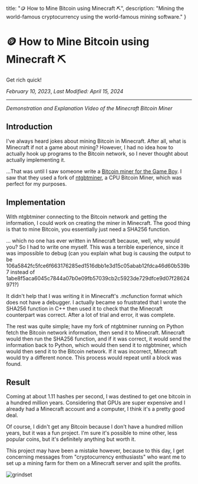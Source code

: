   title: "🪙 How to Mine Bitcoin using Minecraft ⛏️",
  description: "Mining the world-famous cryptocurrency using the world-famous mining software."
}

# 🪙 How to Mine Bitcoin using Minecraft ⛏️
Get rich quick!

*February 10, 2023*, *Last Modified: April 15, 2024*

----

<div className="relative" style={{ paddingBottom: "56.25%" }}>
  <MediaDisplay className="absolute p-4" link="https://www.youtube.com/embed/sLClfQdmzPw" type="iframe" />
</div>

*Demonstration and Explanation Video of the Minecraft Bitcoin Miner*

## Introduction

I've always heard jokes about mining Bitcoin in Minecraft. After all, what is Minecraft if not a game about mining? However, I had no idea how to actually hook up programs to the Bitcoin network, so I never thought about actually implementing it.

...That was until I saw someone write a [Bitcoin miner for the Game Boy](https://www.youtube.com/watch?v=4ckjr9x214c). I saw that they used a fork of [ntgbtminer](https://github.com/vsergeev/ntgbtminer), a CPU Bitcoin Miner, which was perfect for my purposes.

## Implementation

With ntgbtminer connecting to the Bitcoin network and getting the information, I could work on creating the miner in Minecraft. The good thing is that to mine Bitcoin, you essentially just need a SHA256 function.

... which no one has ever written in Minecraft because, well, why would you? So I had to write one myself. This was a terrible experience, since it was impossible to debug (can you explain what bug is causing the output to be 106a5842fc5fce6f663176285ed1516dbb1e3d15c05abab12fdca46d60b539b7 instead of 1abe8f5aca6045c7844a07b0e09fb57039cb2c5923de729dfce9d07f28624971?)

It didn't help that I was writing it in Minecraft's .mcfunction format which does not have a debugger. I actually became so frustrated that I wrote the SHA256 function in C++ then used it to check that the Minecraft counterpart was correct. After a lot of trial and error, it was complete.

The rest was quite simple; have my fork of ntgbtminer running on Python fetch the Bitcoin network information, then send it to Minecraft. Minecraft would then run the SHA256 function, and if it was correct, it would send the information back to Python, which would then send it to ntgbtminer, which would then send it to the Bitcoin network. If it was incorrect, Minecraft would try a different nonce. This process would repeat until a block was found.

## Result

Coming at about 1.11 hashes per second, I was destined to get one bitcoin in a hundred million years. Considering that GPUs are super expensive and I already had a Minecraft account and a computer, I think it's a pretty good deal.

Of course, I didn't get any Bitcoin because I don't have a hundred million years, but it was a fun project. I'm sure it's possible to mine other, less popular coins, but it's definitely anything but worth it.

This project may have been a mistake however, because to this day, I get concerning messages from "cryptocurrency enthusiasts" who want me to set up a mining farm for them on a Minecraft server and split the profits.

![grindset](https://i.imgur.com/YI7koTX.png)